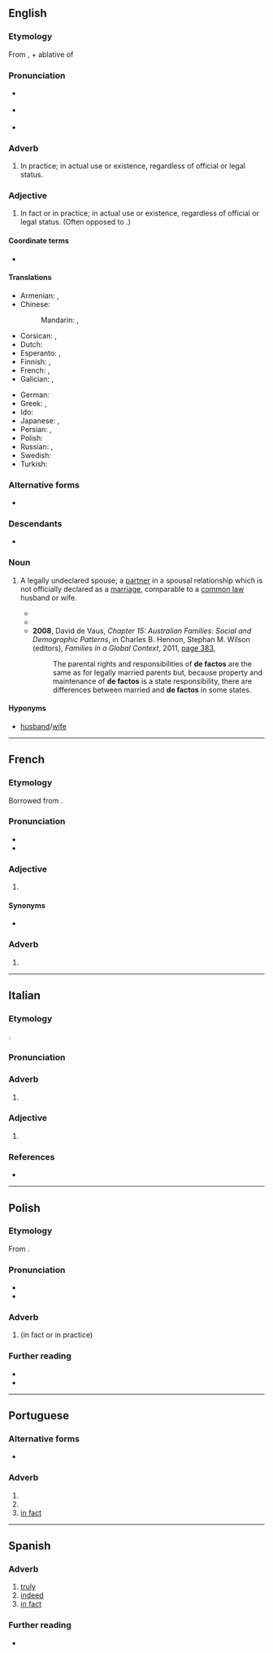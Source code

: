 {{also|defacto}}
==English==
{{wikipedia}}

===Etymology===
From {{der|en|la|de facto}}, {{m|la|de||from, by}} + ablative of {{m|la|factum||fact, deed, act}}

===Pronunciation===
* {{a|UK}} {{IPA|en|/ˌdeɪˈfæktəʊ/|/dɪˈfæktəʊ/|/ˌdiːˈfæktəʊ/}}
* {{a|US}} {{IPA|en|/ˌdeɪˈfæktoʊ/|/dɪˈfæktoʊ/|/ˌdiˈfæktoʊ/}}
* {{audio|en|EN-AU ck1 de facto.ogg|Audio (AU)}}

===Adverb===
{{en-adv|-}}

# {{lb|en|modal}} In practice; in actual use or existence, regardless of official or legal status.

===Adjective===
{{en-adj|-}}

# In fact or in practice; in actual use or existence, regardless of official or legal status. (Often opposed to {{m|en|de jure}}.)
#:{{ux|en|Although the United States currently has no official language, it is largely monolingual with English being the '''''de facto''''' national language.}}
#:{{ux|en|While it is largely agreed that [[Ukraine]] held [[de jure]] sovereignty on [[Crimea]], [[Russia]] exercises '''''de facto''''' administration on the peninsula.}}

====Coordinate terms====
* {{l|en|de jure}}

====Translations====
{{trans-top|in fact or in practice}}
* Armenian: {{t+|hy|փաստորեն}}, {{t+|hy|դե ֆակտո}}
* Chinese:
*: Mandarin: {{t|cmn|事实上的}}, {{t|cmn|实质上的}}
* Corsican: {{t|co|de facto}}, {{t|co|di fattu}}
* Dutch: {{t+|nl|de facto}}
* Esperanto: {{t|eo|laŭfakte}} {{qualifier|adverb}}, {{t|eo|laŭfakta}} {{qualifier|adjective}}
* Finnish: {{t+|fi|de facto}}, {{t|fi|tosiasiallisesti}}
* French: {{t+|fr|de facto}}, {{t+|fr|de fait}}
* Galician: {{t+|gl|de facto}}, {{t+|gl|de feito}}
{{trans-mid}}
* German: {{t+|de|de facto}}
* Greek: {{t|el|εκ των πραγμάτων}}, {{t+|el|ντε φάκτο}}
* Ido: {{t+|io|aktuala}}
* Japanese: {{t|ja|デファクト|tr=defakuto|sc=Jpan}}, {{t|ja|事実上|tr=じじつじょうの, jijitsujō no|alt=事実上の|sc=Jpan}}
* Persian: {{t|fa|دفاکتو|tr=de-fâkto|sc=fa-Arab}}, {{t+|fa|بالفعل|tr=belfe'l|sc=fa-Arab}}
* Polish: {{t+|pl|de facto}}
* Russian: {{t+|ru|де-фа́кто|tr=dɛ-fákto}}, {{t+|ru|факти́ческий}}
* Swedish: {{t+|sv|de facto}}
* Turkish: {{t+|tr|defakto}}
{{trans-bottom}}

===Alternative forms===
* {{l|en|defacto}} {{qualifier|Australian}}

===Descendants===
* {{desc|ru|де-фа́кто}}

===Noun===
{{en-noun}}

# {{lb|en|Australia|NZ}} A legally undeclared spouse; a [[partner]] in a spousal relationship which is not officially declared as a [[marriage]], comparable to a [[common law]] husband or wife.
#* {{quote-book|en|1984|Sotirios Sarantakos|Living Together in Australia|url=http://books.google.com.au/books?id=tQzaAAAAMAAJ&q=%22de+factos%22|%22defactos%22&dq=%22de+factos%22|%22defactos%22&hl=en&sa=X&ei=raE3T67dE8zomAWk5vyaAg&redir_esc=y|page=141|passage=One of the vendors was simple and straight; he said that it was his policy not to rent a house to '''de factos'''.}}
#* {{quote-text|en|1984|[[w:Australian Senate|Australian Senate]]|Senate Weekly Hansard|volume=105|url=http://books.google.com.au/books?id=VDUWAAAAIAAJ&q=%22de+factos%22|%22defactos%22&dq=%22de+factos%22|%22defactos%22&hl=en&sa=X&ei=8583T9W5HfHumAWKnKGNAg&redir_esc=y|page=2213|passage=An incidental sideline to this little farce, I suppose we can call it, is that the Opposition, in this policy, seems to have reversed its so often stated policy in this place on '''de factos'''.}}
#* '''2008''', David de Vaus, ''Chapter 15: Australian Families: Social and Demographic Patterns'', in Charles B. Hennon, Stephan M. Wilson (editors), ''Families in a Global Context'', 2011, [http://books.google.com.au/books?id=6t1DjKFkTGIC&pg=PA383&dq=%22de+factos%22|%22defactos%22&hl=en&sa=X&ei=G5k3T6j5Ds7imAX8xr2XDg&redir_esc=y#v=onepage&q=%22de%20factos%22|%22defactos%22&f=false page 383],
#*: The parental rights and responsibilities of '''de factos''' are the same as for legally married parents but, because property and maintenance of '''de factos''' is a state responsibility, there are differences between married and '''de factos''' in some states.

====Hyponyms====
* {{sense|legally undeclared spouse}} {{l|en|common law}} [[husband]]/[[wife]]

----

==French==

===Etymology===
Borrowed from {{bor|fr|la|de facto}}.

===Pronunciation===
* {{fr-IPA|dé facto}}
* {{audio|fr|LL-Q150 (fra)-LoquaxFR-de facto.wav|Audio}}

===Adjective===
{{fr-adj|inv=yes|head=de facto}}

# {{l|en|de facto}}

====Synonyms====
* {{l|fr|de fait}}

===Adverb===
{{fr-adv|head=de facto}}

# {{l|en|de facto}}

----

==Italian==

===Etymology===
{{ubor|it|la|[[dē]] [[factō]]}}.

===Pronunciation===
{{it-pr|dė fàcto<rhyme:+>}}

===Adverb===
{{it-adv}}

# {{l|en|de facto}}
#: {{ant|it|de iure}}

===Adjective===
{{it-adj|inv=1}}

# {{l|en|de facto}}
#: {{ant|it|de iure}}

===References===
* {{R:it:Trec|de facto}}

----

==Polish==
{{wp|lang=pl}}

===Etymology===
From {{bor|pl|la|de facto}}.

===Pronunciation===
* {{pl-IPA|de fakto}}
* {{audio|pl|Pl-de facto.ogg|Audio}}

===Adverb===
{{pl-adv|-|head=de facto}}

# {{l|en|de facto}} (in fact or in practice)
#: {{ant|pl|de iure}}

===Further reading===
* {{R:pl:WSJP}}
* {{R:PWN}}

----

==Portuguese==

===Alternative forms===
* {{alter|pt|de fato||Brazil}}

===Adverb===
{{pt-adv|-}} {{tlb|pt|European Portuguese spelling}}

# {{l|en|truly}}
# {{l|en|indeed}}
# [[in fact]]

----

==Spanish==

===Adverb===
{{es-adv}}

# [[truly]]
# [[indeed]]
# [[in fact]]

===Further reading===
* {{R:DRAE}}